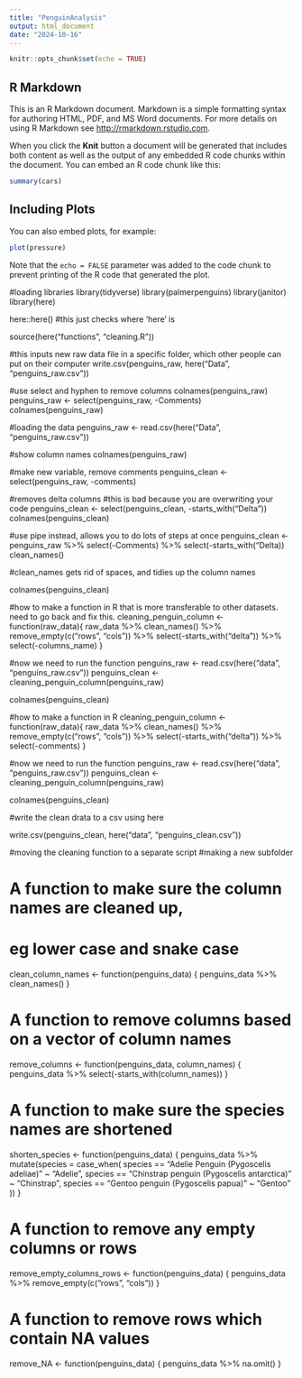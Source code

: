 ```yaml
---
title: "PenguinAnalysis"
output: html_document
date: "2024-10-16"
---
```


```r
knitr::opts_chunk$set(echo = TRUE)
```



## R Markdown

This is an R Markdown document. Markdown is a simple formatting syntax for authoring HTML, PDF, and MS Word documents. For more details on using R Markdown see <http://rmarkdown.rstudio.com>.

When you click the **Knit** button a document will be generated that includes both content as well as the output of any embedded R code chunks within the document. You can embed an R code chunk like this:

```r
summary(cars)
```

## Including Plots

You can also embed plots, for example:

```r
plot(pressure)
```

Note that the `echo = FALSE` parameter was added to the code chunk to prevent printing of the R code that generated the plot.


#loading libraries
library(tidyverse)
library(palmerpenguins)
library(janitor)
library(here)

here::here() #this just checks where 'here' is

source(here("functions", "cleaning.R"))

#this inputs new raw data file in a specific folder, which other people can put on their computer
write.csv(penguins_raw,
here("Data", "penguins_raw.csv"))

#use select and hyphen to remove columns
colnames(penguins_raw)
penguins_raw <- select(penguins_raw, -Comments)
colnames(penguins_raw)

#loading the data
penguins_raw <- read.csv(here("Data", "penguins_raw.csv"))

#show column names
colnames(penguins_raw)

#make new variable, remove comments
penguins_clean <- select(penguins_raw, -comments)

#removes delta columns
#this is bad because you are overwriting your code 
penguins_clean <- select(penguins_clean, -starts_with("Delta"))
colnames(penguins_clean)

#use pipe instead, allows you to do lots of steps at once
penguins_clean <- penguins_raw %>%
  select(-Comments) %>%
  select(-starts_with("Delta))
  clean_names()
  
#clean_names gets rid of spaces, and tidies up the column names  
  
colnames(penguins_clean)

##################################################################
#how to make a function in R that is more transferable to other datasets. need to go back and fix this.
cleaning_penguin_column <- function(raw_data){
  raw_data %>%
    clean_names() %>%
    remove_empty(c("rows", "cols")) %>%
    select(-starts_with("delta")) %>%
    select(-columns_name)
}

#now we need to run the function
penguins_raw <- read.csv(here("data", "penguins_raw.csv"))
penguins_clean <- cleaning_penguin_column(penguins_raw)

colnames(penguins_clean)


#how to make a function in R
cleaning_penguin_column <- function(raw_data){
  raw_data %>%
    clean_names() %>%
    remove_empty(c("rows", "cols")) %>%
    select(-starts_with("delta")) %>%
    select(-comments)
}

#now we need to run the function
penguins_raw <- read.csv(here("data", "penguins_raw.csv"))
penguins_clean <- cleaning_penguin_column(penguins_raw)

colnames(penguins_clean)

###########################################
#write the clean drata to a csv using here

write.csv(penguins_clean, here("data", "penguins_clean.csv"))

#moving the cleaning function to a separate script
#making a new subfolder

# A function to make sure the column names are cleaned up, 
# eg lower case and snake case
clean_column_names <- function(penguins_data) {
    penguins_data %>%
        clean_names()
}

# A function to remove columns based on a vector of column names
remove_columns <- function(penguins_data, column_names) {
    penguins_data %>%
        select(-starts_with(column_names))
}

# A function to make sure the species names are shortened
shorten_species <- function(penguins_data) {
    penguins_data %>%
        mutate(species = case_when(
            species == "Adelie Penguin (Pygoscelis adeliae)" ~ "Adelie",
            species == "Chinstrap penguin (Pygoscelis antarctica)" ~ "Chinstrap",
            species == "Gentoo penguin (Pygoscelis papua)" ~ "Gentoo"
        ))
}

# A function to remove any empty columns or rows
remove_empty_columns_rows <- function(penguins_data) {
    penguins_data %>%
        remove_empty(c("rows", "cols"))
}


# A function to remove rows which contain NA values
remove_NA <- function(penguins_data) {
    penguins_data %>%
        na.omit()
}

######






